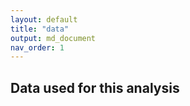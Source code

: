 ```yaml
---
layout: default
title: "data"
output: md_document
nav_order: 1
---
```


## Data used for this analysis